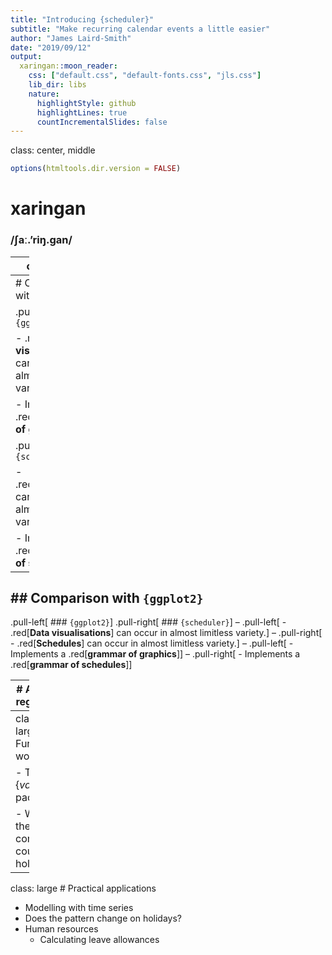 ```yaml
---
title: "Introducing {scheduler}"
subtitle: "Make recurring calendar events a little easier"
author: "James Laird-Smith"
date: "2019/09/12"
output:
  xaringan::moon_reader:
    css: ["default.css", "default-fonts.css", "jls.css"]
    lib_dir: libs
    nature:
      highlightStyle: github
      highlightLines: true
      countIncrementalSlides: false
---
```

class: center, middle

```r
options(htmltools.dir.version = FALSE)
```

# xaringan

### /ʃaː.'riŋ.ɡan/

---
class: large

- A schedule is a pattern of recurring calendar events.

- Schedules are hard.


---
# Comparison with `{ggplot2}`

.pull-left[
### `{ggplot2}`

- .red[**Data visualisations**] can occur in almost limitless variety.

- Implements a .red[**grammar of graphics**]
]

.pull-right[
### `{scheduler}`

- .red[**Schedules**] can occur in almost limitless variety.

- Implements a .red[**grammar of schedules**]
]
---

## Comparison with `{ggplot2}`
--

.pull-left[
### `{ggplot2}`
]
.pull-right[
### `{scheduler}`
]
--
.pull-left[
- .red[**Data visualisations**] can occur in almost limitless variety.
]
--
.pull-right[
- .red[**Schedules**] can occur in almost limitless variety.
]
--
.pull-left[
- Implements a .red[**grammar of graphics**]
]
--
.pull-right[
- Implements a .red[**grammar of schedules**]
]

---
# A boring regression

## A boring result:

```r
fit = lm(dist ~ 1 + speed, data = cars)
coef(summary(fit))
```

---
class: large
# Further work

- The {*vacationr*} package

- Wraps the most common country holidays.

---
class: large
# Practical applications

* Modelling with time series
 - Does the pattern change on holidays?
* Human resources
  - Calculating leave allowances
